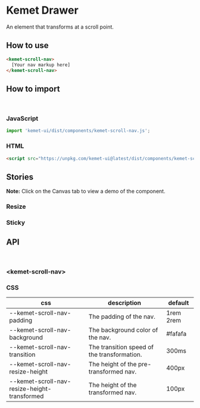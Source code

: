 

<Meta title="Components/Scroll Nav" component="kemet-scroll-nav"
/>

# Kemet Drawer

An element that transforms at a scroll point.

## How to use

```html
<kemet-scroll-nav>
  [Your nav markup here]
</kemet-scroll-nav>
```

## How to import

<br />

### JavaScript
```javascript
import 'kemet-ui/dist/components/kemet-scroll-nav.js';
```

### HTML
```html
<script src="https://unpkg.com/kemet-ui@latest/dist/components/kemet-scroll-nav.js" type="module"></script>
```

## Stories

**Note:** Click on the Canvas tab to view a demo of the component.

### Resize
<Canvas>
  <Story name="Resize" story={stories.Resize} />
</Canvas>

### Sticky
<Canvas>
  <Story name="Sticky" story={stories.Sticky} />
</Canvas>


## API

<br />

### &lt;kemet-scroll-nav&gt;

<ArgsTable of="kemet-scroll-nav" />

### CSS

| css                                          | description                                 | default   |
| -------------------------------------------- | ------------------------------------------- | --------- |
| --kemet-scroll-nav-padding                   | The padding of the nav.                     | 1rem 2rem |
| --kemet-scroll-nav-background                | The background color of the nav.            | #fafafa   |
| --kemet-scroll-nav-transition                | The transition speed of the transformation. | 300ms     |
| --kemet-scroll-nav-resize-height             | The height of the pre-transformed nav.      | 400px     |
| --kemet-scroll-nav-resize-height-transformed | The height of the transformed nav.          | 100px     |


